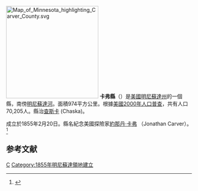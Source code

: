{{noteTA
|T=zh-hans:卡弗县 (明尼苏达州);zh-hk:卡弗縣 (明尼蘇達州);zh-tw:卡弗郡 (明尼蘇達州);
}}

[[File:Map_of_Minnesota_highlighting_Carver_County.svg|250px]]
'''卡弗縣'''（{{lang-en|Carver County}}）是[[美國|美國]][[明尼蘇達州|明尼蘇達州]]的一個縣，南傍[[明尼蘇達河|明尼蘇達河]]。面積974平方公里。根據[[美國2000年人口普查|美國2000年人口普查]]，共有人口70,205人。縣治[[查斯卡市_(明尼蘇達州)|查斯卡]] (Chaska)。

成立於1855年2月20日。縣名紀念美國探險家[[約那丹·卡弗|約那丹·卡弗]] （Jonathan Carver）。<ref>{{Cite web |url=http://www.house.leg.state.mn.us/hinfo/govseries/No3.htm |title=存档副本 |access-date=2007-03-15 |archive-url=https://web.archive.org/web/20120321232739/http://www.house.leg.state.mn.us/hinfo/govseries/No3.htm |archive-date=2012-03-21 |dead-url=yes }}</ref>

== 参考文献 ==
<div class="references-small">
<references />
</div>

[[Category:明尼苏达州行政区划|C]]
[[Category:1855年明尼蘇達領地建立|Category:1855年明尼蘇達領地建立]]